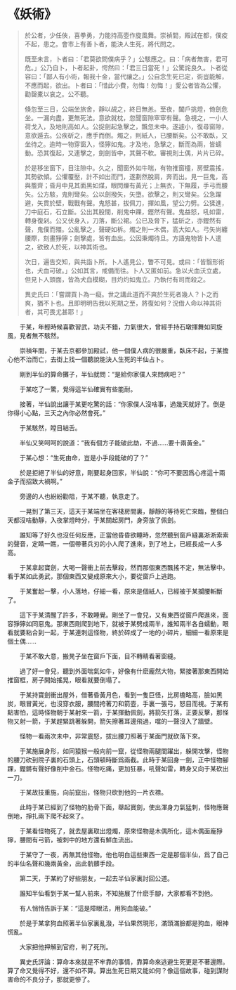 # 《妖術》

> 於公者，少任俠，喜拳勇，力能持高壺作旋風舞。崇禎間，殿試在都，僕疫不起，患之。會市上有善卜者，能決人生死，將代問之。
>
> 既至未言，卜者曰：「君莫欲問僕病乎？」公駭應之。曰：「病者無害，君可危。」公乃自卜，卜者起卦，愕然曰：「君三日當死！」公驚詫良久。卜者從容曰：「鄙人有小術，報我十金，當代禳之。」公自念生死已定，術豈能解，不應而起，欲出。卜者曰：「惜此小費，勿悔！勿悔！」愛公者皆為公懼，勸罄橐以哀之。公不聽。
>
> 倏忽至三日，公端坐旅舍，靜以覘之，終日無恙。至夜，闔戶挑燈，倚劍危坐。一漏向盡，更無死法。意欲就枕，忽聞窗隙窣窣有聲。急視之，一小人荷戈入，及地則高如人。公捉劍起急擊之，飄忽未中。遂遽小，復尋窗隙，意欲遁去。公疾斫之，應手而倒。燭之，則紙人，已腰斷矣。公不敢臥，又坐待之。逾時一物穿窗入，怪獰如鬼。才及地，急擊之，斷而為兩，皆蠕動。恐其復起，又連擊之，劍劍皆中，其聲不軟。審視則土偶，片片已碎。
>
> 於是移坐窗下，目注隙中。久之，聞窗外如牛喘，有物推窗欞，房壁震搖，其勢欲傾。公懼覆壓，計不如出而鬥，遂劃然脫肩，奔而出。見一巨鬼，高與簷齊；昏月中見其面黑如煤，眼閃爍有黃光；上無衣，下無履，手弓而腰矢。公方駭，鬼則彎矣。公以劍撥矢，矢墮。欲擊之，則又彎矣。公急躍避，矢貫於壁，戰戰有聲。鬼怒甚，拔佩刀，揮如風，望公力劈。公猱進，刀中庭石，石立斷。公出其股間，削鬼中踝，鏗然有聲。鬼益怒，吼如雷，轉身復剁。公又伏身入，刀落，斷公裙。公已及脅下，猛斫之，亦鏗然有聲，鬼僕而殭。公亂擊之，聲硬如柝。燭之則一木偶，高大如人。弓矢尚纏腰際，刻畫猙獰；劍擊處，皆有血出。公因秉燭待旦。方語鬼物皆卜人遣之，欲致人於死，以神其術也。
>
> 次日，遍告交知，與共詣卜所。卜人遙見公，瞥不可見。或曰：「皆翳形術也，犬血可破。」公如其言，戒備而往。卜人又匿如前。急以犬血沃立處，但見卜人頭面，皆為犬血模糊，目灼灼如鬼立。乃執付有司而殺之。
>
> 異史氏曰：「嘗謂買卜為一癡。世之講此道而不爽於生死者幾人？卜之而爽，猶不卜也。且即明明告我以死期之至，將復如何？況借人命以神其術者，其可畏尤甚耶！」

&emsp;&emsp;于某，年輕時候喜歡習武，功夫不錯，力氣很大，曾經手持石墩揮舞如同旋風，見者無不駭然。

&emsp;&emsp;崇禎年間，于某去京都參加殿試，他一個僕人病的很嚴重，臥床不起，于某擔心他不治而亡，去街上找一個聽說能決人生死的半仙占卜。

&emsp;&emsp;剛到半仙的算命攤子，半仙就問：“是給你家僕人來問病吧？”

&emsp;&emsp;于某吃了一驚，覺得這半仙確實有些能耐。

&emsp;&emsp;接著，半仙說出讓于某更吃驚的話：“你家僕人沒啥事，過幾天就好了。倒是你得小心點，三天之內你必然會死。”

&emsp;&emsp;于某駭然，瞠目結舌。

&emsp;&emsp;半仙又笑呵呵的說道：“我有個方子能破此劫，不過……要十兩黃金。”

&emsp;&emsp;于某心想：“生死由命，豈是小手段能破的了？”

&emsp;&emsp;於是拒絕了半仙的好意，剛要起身回家，半仙說：“你可不要因爲心疼這十兩金子而招致大禍啊。”

&emsp;&emsp;旁邊的人也紛紛勸阻，于某不聽，執意走了。

&emsp;&emsp;一晃到了第三天，這天于某端坐在客棧房間裏，靜靜的等待死亡來臨，整個白天都沒啥動靜，入夜掌燈時分，于某關起房門，身旁放了佩劍。

&emsp;&emsp;誰知等了好久也沒任何反應，正當他昏昏欲睡時，忽然聽到窗戶縫裏淅淅索索的聲音，定睛一瞧，一個帶著兵刃的小人爬了進來，到了地上，已經長成一人多高。

&emsp;&emsp;于某拿起寶劍，大喝一聲衝上前去擊殺，然而那個東西飄搖不定，無法擊中。看于某如此勇武，那個東西又變成原來大小，要從窗戶上逃跑。

&emsp;&emsp;于某奮起一擊，小人落地，仔細一看，原來是個紙人，已經被于某攔腰斬斷了。

&emsp;&emsp;這下于某清醒了許多，不敢睡覺。剛坐了一會兒，又有東西從窗戶爬進來，面容猙獰如同惡鬼。那東西剛爬到地下，就被于某劈成兩半，誰知兩半各自蠕動，眼看就要粘合到一起，于某連刺這怪物，終於碎成了一地的小碎片，細細一看原來是個土偶……

&emsp;&emsp;于某不敢大意，搬凳子坐在窗戶下面，目不轉睛看著窗縫。

&emsp;&emsp;過了好一會兒，聽到外面喘氣如牛，好像有什麽龐然大物，緊接著那東西開始推窗框，房子開始搖晃，眼看就要倒塌了。

&emsp;&emsp;于某持寶劍衝出屋外，借著昏黃月色，看到一隻巨怪，比房檐略高，臉如黑炭，眼冒黃光，也沒穿衣服，腰間挎著刀和箭壺，手裏一張弓，怒目而視。于某有點害怕，這時怪物朝于某射來一箭，于某揮動佩劍，將箭矢打落，正要反擊，那怪物又射一箭，于某趕緊跳著躲開，箭矢擦著耳邊飛過，噹的一聲沒入了牆壁。

&emsp;&emsp;怪物一看兩次未中，非常震怒，拔出腰刀照著于某面門就砍落下來。

&emsp;&emsp;于某施展身形，如同猿猴一般向前一竄，從怪物兩腿間躍出，躲開攻擊，怪物的腰刀砍到院子裏的石頭上，石頭頓時斷爲兩截。此時于某回身一劍，正中怪物腳踝，鏗鏘有聲好像削中金石。怪物吃痛，更加狂暴，吼聲如雷，轉身又向于某砍出一刀。

&emsp;&emsp;于某故技重施，向前竄出，怪物只砍到他的一片衣襟。

&emsp;&emsp;此時于某已經到了怪物的肋骨下面，舉起寶劍，使出渾身力氣猛刺，怪物應聲倒地，掙扎兩下爬不起來了。

&emsp;&emsp;于某看怪物死了，就去屋裏取出燈燭，原來怪物是木偶所化，這木偶面龐猙獰，腰間有弓箭，被刺中的地方還有鮮血流出。

&emsp;&emsp;于某守了一夜，再無其他怪物。他也明白這些東西一定是那個半仙，爲了自己的半仙名聲和幾兩黃金，出此骯髒手段。

&emsp;&emsp;第二天，于某約了好些朋友，一起去半仙家裏討回公道。

&emsp;&emsp;誰知半仙看到于某一幫人前來，不知施展了什麽手腳，大家都看不到他。

&emsp;&emsp;有人悄悄告訴于某：“這是障眼法，用狗血能破。”

&emsp;&emsp;於是于某拿狗血照著半仙家裏亂潑，半仙果然現形，滿頭滿臉都是狗血，眼神慌亂。

&emsp;&emsp;大家把他押解到官府，判了死刑。

&emsp;&emsp;異史氏評論：算命本來就是不牢靠的事情，靠算命來逃避生死更是不著邊際。算了命又覺得不好，還不如不算。算出生死日期又能如何？像這個故事，碰到謀財害命的不良分子，那就更慘了。
